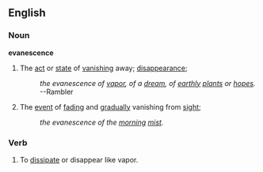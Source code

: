 ==English==

===Noun===
'''evanescence'''

#The [[act]] or [[state]] of [[vanish]]ing away; [[disappearance]];
#: ''the evanescence of [[vapor]], of a [[dream]], of [[earthly]] [[plant]]s or [[hope]]s.'' --Rambler
#The [[event]] of [[fade|fading]] and [[gradual]]ly vanishing from [[sight]];
#: ''the evanescence of the [[morning]] [[mist]].''

===Verb===
#To [[dissipate]] or disappear like vapor.
